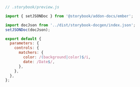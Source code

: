 ```js
// .storybook/preview.js

import { setJSONDoc } from '@storybook/addon-docs/ember';

import docJson from '../dist/storybook-docgen/index.json';
setJSONDoc(docJson);

export default {
  parameters: {
    controls: {
      matchers: {
        color: /(background|color)$/i,
        date: /Date$/,
      },
    },
  },
};
```
